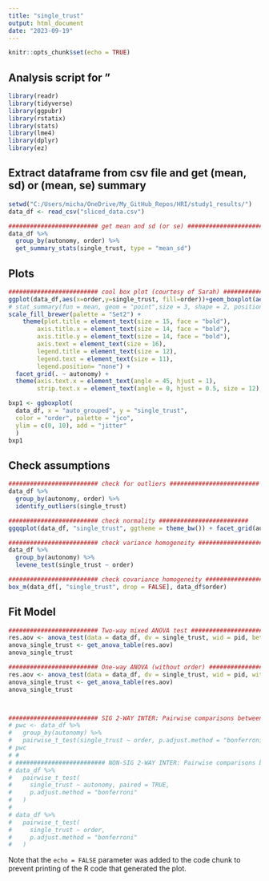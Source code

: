 ```yaml
---
title: "single_trust"
output: html_document
date: "2023-09-19"
---
```


```r
knitr::opts_chunk$set(echo = TRUE)
```

## Analysis script for "

```r
library(readr)
library(tidyverse)
library(ggpubr)
library(rstatix)
library(stats)
library(lme4)
library(dplyr)
library(ez)
```


## Extract dataframe from csv file and get (mean, sd) or (mean, se) summary

```r

setwd("C:/Users/micha/OneDrive/My_GitHub_Repos/HRI/study1_results/")
data_df <- read_csv("sliced_data.csv")

######################### get mean and sd (or se) ######################### 
data_df %>%
  group_by(autonomy, order) %>%
  get_summary_stats(single_trust, type = "mean_sd")

```

## Plots

```r

######################### cool box plot (courtesy of Sarah) ######################### 
ggplot(data_df,aes(x=order,y=single_trust, fill=order))+geom_boxplot(aes(fill=order)) + labs( x = "Order", y = "single_trust", fill = "Order") +   theme_minimal() +
# stat_summary(fun = mean, geom = "point",size = 3, shape = 2, position = position_dodge(0.75), show.legend = FALSE) +
scale_fill_brewer(palette = "Set2") +
    theme(plot.title = element_text(size = 15, face = "bold"),
        axis.title.x = element_text(size = 14, face = "bold"),
        axis.title.y = element_text(size = 14, face = "bold"),
        axis.text = element_text(size = 16),
        legend.title = element_text(size = 12),
        legend.text = element_text(size = 11),
        legend.position= "none") +
  facet_grid(. ~ autonomy) +
  theme(axis.text.x = element_text(angle = 45, hjust = 1),
        strip.text.x = element_text(angle = 0, hjust = 0.5, size = 12), legend.position = "none")

```

```r

bxp1 <- ggboxplot(
  data_df, x = "auto_grouped", y = "single_trust",
  color = "order", palette = "jco",
  ylim = c(0, 10), add = "jitter"
  )
bxp1

```


## Check assumptions

```r

######################### check for outliers ######################### 
data_df %>%
  group_by(autonomy, order) %>%
  identify_outliers(single_trust)

######################### check normality ######################### 
ggqqplot(data_df, "single_trust", ggtheme = theme_bw()) + facet_grid(autonomy ~ order)

######################### check variance homogeneity ######################### 
data_df %>%
  group_by(autonomy) %>%
  levene_test(single_trust ~ order)

######################### check covariance homogeneity ######################### 
box_m(data_df[, "single_trust", drop = FALSE], data_df$order)

```


## Fit Model

```r

######################### Two-way mixed ANOVA test #########################  
res.aov <- anova_test(data = data_df, dv = single_trust, wid = pid, between = order, within = autonomy)
anova_single_trust <- get_anova_table(res.aov)
anova_single_trust

######################### One-way ANOVA (without order) #########################  
res.aov <- anova_test(data = data_df, dv = single_trust, wid = pid, within = autonomy)
anova_single_trust <- get_anova_table(res.aov)
anova_single_trust



######################### SIG 2-WAY INTER: Pairwise comparisons between group levels #########################
# pwc <- data_df %>%
#   group_by(autonomy) %>%
#   pairwise_t_test(single_trust ~ order, p.adjust.method = "bonferroni")
# pwc
# # 
# ######################### NON-SIG 2-WAY INTER: Pairwise comparisons between group levels #########################
# data_df %>%
#   pairwise_t_test(
#     single_trust ~ autonomy, paired = TRUE, 
#     p.adjust.method = "bonferroni"
#   )
# 
# data_df %>%
#   pairwise_t_test(
#     single_trust ~ order, 
#     p.adjust.method = "bonferroni"
#   )

```

Note that the `echo = FALSE` parameter was added to the code chunk to prevent printing of the R code that generated the plot.
